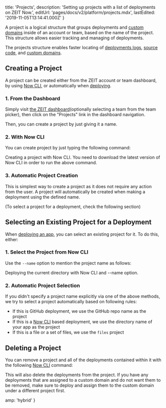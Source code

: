 
  title: 'Projects',
  description: 'Setting up projects with a list of deployments on ZEIT Now.',
  editUrl: 'pages/docs/v2/platform/projects.mdx',
  lastEdited: '2019-11-05T13:14:41.000Z'
}

A project is a logical structure that groups deployments and [custom domains](/docs/v2/custom-domains) inside of an account or team, based on the name of the project. This structure allows easier tracking and managing of deployments.

The projects structure enables faster locating of [deployments logs](/docs/v2/platform/deployments/#logs-view), [source code](/docs/v2/platform/deployments/#source-view), and [custom domains](/docs/v2/custom-domains).

## Creating a Project

A project can be created either from the ZEIT account or team dashboard, by using [Now CLI](/download), or automatically when [deploying](/docs/v2/build-step).

### 1. From the Dashboard

Simply visit [the ZEIT dashboard](/dashboard)(optionally selecting a team from the team picker), then click on the "Projects" link in the dashboard navigation.

Then, you can create a project by just giving it a name.

### 2. With Now CLI

You can create project by just typing the following command:

<Snippet dark text="now projects add <your-project-name>" />
<Caption>Creating a project with <Link href="/now">Now CLI</Link>.</Caption>

<Note>
  You need to download the latest version of Now CLI in order to run the above
  command.
</Note>

### 3. Automatic Project Creation

This is simplest way to create a project as it does not require any action from the user. A project will automatically be created when making a deployment using the defined name.

(To select a project for a deployment, check the following section)

## Selecting an Existing Project for a Deployment

When [deploying an app](/docs/v2/build-step), you can select an existing project for it. To do this, either:

### 1. Select the Project from Now CLI

Use the `--name` option to mention the project name as follows:

<Snippet dark text="now --name <your-project-name>" />
<Caption>Deploying the current directory with Now CLI and <InlineCode>--name</InlineCode> option.</Caption>

### 2. Automatic Project Selection

If you didn't specify a project name explicitly via one of the above methods, we try to select a project automatically based on following rules:

- If this is GitHub deployment, we use the GitHub repo name as the project
- If this is a [Now CLI](/download) based deployment, we use the directory name of your app as the project
- If this is a file or a set of files, we use the `files` project

## Deleting a Project

You can remove a project and all of the deployments contained within it with the following [Now CLI](/download) command:

<Snippet dark text="now projects rm <your-project-name>" />

<Note type="warning" label="Note">
  This will also delete the deployments from the project. If you have any
  deployments that are assigned to a custom domain and do not want them to be
  removed, make sure to deploy and assign them to the custom domain under a
  different project first.
</Note>


  amp: 'hybrid'
}
